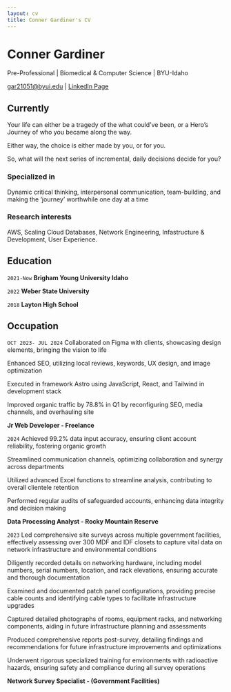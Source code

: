 ```yaml
---
layout: cv
title: Conner Gardiner's CV
---
```

# Conner Gardiner
Pre-Professional | Biomedical & Computer Science | BYU-Idaho

<div id="webaddress">
<a href="gar21051@byui.edu">gar21051@byui.edu</a>
| <a href="https://www.linkedin.com/in/conner-gardiner/">LinkedIn Page</a>
</div>


## Currently

Your life can either be a tragedy of the what could've been, or a Hero's Journey of who you became along the way. 

Either way, the choice is either made by you, or for you. 

So, what will the next series of incremental, daily decisions decide for you?

### Specialized in

Dynamic critical thinking, interpersonal communication, team-building, and making the 'journey' worthwhile one day at a time

### Research interests

AWS, Scaling Cloud Databases, Network Engineering, Infastructure & Development, User Experience.


## Education

`2021-Now`
__Brigham Young University Idaho__

`2022`
__Weber State University__


`2018`
__Layton High School__



## Occupation

`OCT 2023- JUL 2024`
Collaborated on Figma with clients, showcasing design elements, bringing the vision to life

Enhanced SEO, utilizing local reviews, keywords, UX design, and image optimization

Executed in framework Astro using JavaScript, React, and Tailwind in development stack

Improved organic traffic by 78.8% in Q1 by reconfiguring SEO, media channels, and overhauling site

__Jr Web Developer - Freelance__

`2024`
Achieved 99.2% data input accuracy, ensuring client account reliability, fostering organic growth

Streamlined communication channels, optimizing collaboration and synergy across departments

Utilized advanced Excel functions to streamline analysis, contributing to overall clientele retention

Performed regular audits of safeguarded accounts, enhancing data integrity and decision making

__Data Processing Analyst - Rocky Mountain Reserve__


`2023`
Led comprehensive site surveys across multiple government facilities, effectively assessing over 300 MDF and IDF closets to capture vital data on network infrastructure and environmental conditions

Diligently recorded details on networking hardware, including model numbers, serial numbers, location, and rack elevations, ensuring accurate and thorough documentation

Examined and documented patch panel configurations, providing precise cable counts and identifying cable types to facilitate infrastructure upgrades

Captured detailed photographs of rooms, equipment racks, and networking components, aiding in future infrastructure planning and assessments

Produced comprehensive reports post-survey, detailing findings and recommendations for future infrastructure improvements and optimizations

Underwent rigorous specialized training for environments with radioactive hazards, ensuring safety and compliance during all survey operations

__Network Survey Specialist - (Government Facilities)__



<!-- ### Footer

Last updated: May 2013 -->